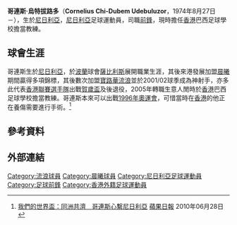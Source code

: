 {{infobox Football biography
| name           = 哥連斯 <br> Cornelius Udebuluzor
| image          = 
| fullname       = Cornelius Udebuluzor
| birth_date     = {{birth date and age|1974|8|27}}
| birth_place    = [[尼日利亞|尼日利亞]]
| height         = {{height|m=1.81|precision=0}}
| position       = [[前鋒_(足球)|前鋒]]
| youthyears1    = 
| youthclubs1    = 
| years1         = 1996
| clubs1         = {{link-en|賈斯珀聯|Jasper United}}
| years2         = 1996–1997
| clubs2         = [[戈爾尼克扎布熱|薩比利斯]]
| years3         = 1997–2000
| clubs3         = {{link-en|伊奧尼亞|Ionikos F.C.}}
| caps3          = 20
| goals3         = 4
| years4         = 2000
| clubs4         = {{link-en|普地迪基|Proodeftiki F.C.}}
| caps4          = 2
| goals4         = 0
| years5         = 2000–2001
| clubs5         = [[愉園體育會|愉園]]
| years6         = 2000–2001
| clubs6         = [[晨曦體育會|晨曦]]
| years7         = 2001–2002
| clubs7         = [[香港流浪足球會|寶路華流浪]]
| years8         = 2002–2003
| clubs8        = [[晨曦體育會|晨曦]]
| years9        = 2003–2004
| clubs9         = [[香港流浪足球會|寶路華流浪]]
| years10         = 2004–2005
| clubs10         = [[晨曦體育會|晨曦]]
| years11        = 2005–2007
| clubs11        = [[香港流浪足球會|寶路華流浪]]
| caps12         = 
| goals12        = 0
}}

'''哥連斯·烏特拔路多'''（'''Cornelius Chi-Dubem Udebuluzor'''，1974年8月27日－），生於[[尼日利亞|尼日利亞]]，[[尼日利亞|尼日利亞]]足球運動員，司職[[前鋒|前鋒]]，現時擔任[[香港|香港]]巴西足球學校擔當教練。

==球會生涯==
哥連斯生於[[尼日利亞|尼日利亞]]，於[[波蘭|波蘭]]球會[[戈爾尼克扎布熱|薩比利斯]]展開職業生涯，其後來港發展加盟[[晨曦體育會|晨曦]]期間贏得多項錦標，其後數次加盟[[香港流浪足球會|寶路華流浪]]並於2001/02球季成為神射手，亦多此代表[[香港聯賽選手隊|香港聯賽選手隊]]出戰[[賀歲盃足球賽|賀歲盃]]及後退役，2005年轉職生意人閒時於[[香港|香港]]巴西足球學校擔當教練。哥連斯本來可以出戰[[1996年夏季奧林匹克運動會|1996年奧運會]]，可惜當時在[[香港|香港]]的他正在養傷需要進行手術。<ref>[http://hk.apple.nextmedia.com/sports/art/20100628/14180982 我們的世界盃：同洲共濟　哥連斯心繫尼日利亞] [[蘋果日報|蘋果日報]] 2010年06月28日</ref>

==參考資料==
{{reflist}}

==外部連結==

{{港甲神射手}}

{{DEFAULTSORT:Cornelius Udebuluzor}}
[[Category:流浪球員|Category:流浪球員]]
[[Category:晨曦球員|Category:晨曦球員]]
[[Category:尼日利亞足球運動員|Category:尼日利亞足球運動員]]
[[Category:足球前鋒|Category:足球前鋒]]
[[Category:香港外籍足球運動員|Category:香港外籍足球運動員]]